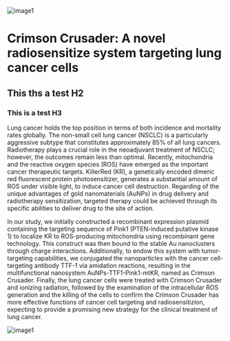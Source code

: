 ![image1](./image.png)

# Crimson Crusader: A novel radiosensitize system targeting lung cancer cells

## This ths a test H2

### This is a test H3

Lung cancer holds the top position in terms of both incidence and mortality rates globally. The non-small cell lung cancer (NSCLC) is a particularly aggressive subtype that constitutes approximately 85% of all lung cancers. Radiotherapy plays a crucial role in the neoadjuvant treatment of NSCLC; however, the outcomes remain less than optimal. Recently, mitochondria and the reactive oxygen species (ROS) have emerged as the important cancer therapeutic targets. KillerRed (KR), a genetically encoded dimeric red fluorescent protein photosensitizer, generates a substantial amount of ROS under visible light, to induce cancer cell destruction. Regarding of the unique advantages of gold nanomaterials (AuNPs) in drug delivery and radiotherapy sensitization, targeted therapy could be achieved through its specific abilities to deliver drug to the site of action.

In our study, we initially constructed a recombinant expression plasmid containing the targeting sequence of Pink1 (PTEN-induced putative kinase 1) to localize KR to ROS-producing mitochondria using recombinant gene technology. This construct was then bound to the stable Au nanoclusters through charge interactions. Additionally, to endow this system with tumor-targeting capabilities, we conjugated the nanoparticles with the cancer cell-targeting antibody TTF-1 via amidation reactions, resulting in the multifunctional nanosystem AuNPs-TTF1-Pink1-mtKR, named as Crimson Crusader. Finally, the lung cancer cells were treated with Crimson Crusader and ionizing radiation, followed by the examination of the intracellular ROS generation and the killing of the cells to confirm the Crimson Crusader has more effective functions of cancer cell targeting and radiosensitizion, expecting to provide a promising new strategy for the clinical treatment of lung cancer.

![image1](./image.png)
